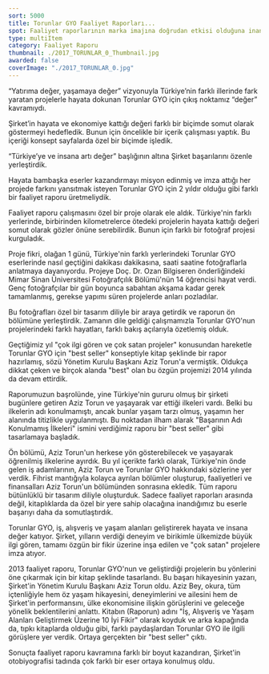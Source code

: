 ```yaml
---
sort: 5000
title: Torunlar GYO Faaliyet Raporları...
spot: Faaliyet raporlarının marka imajına doğrudan etkisi olduğuna inanıyoruz. Bu yüzden her projemizi oldukça özenerek hayata geçiriyoruz. AVM, eğlence merkezi, konut, ofis, otel, vb. çok amaçlı yaşam ve iş merkezi yatırımları yapan <strong>Torunlar GYO faaliyet raporlarını, marka imajına değer katan çalışmalar olarak tasarlıyoruz.</strong> Her projesiyle yükselen müşterimiz için yüksek standartlarda konsept çözümler üretiyoruz.
type: multiItem
category: Faaliyet Raporu
thumbnail: ./2017_TORUNLAR_0_Thumbnail.jpg
awarded: false
coverImage: "./2017_TORUNLAR_0.jpg"
---
```




<MultiItemLayoutOneItem oneItemTitle="TORUNLAR GYO 2017 FAALİYET RAPORU" oneItemSubTitle="Rapora değer katmak" sliderImages={[TORUNLAR2017_0,TORUNLAR2017_1,TORUNLAR2017_2,TORUNLAR2017_3,TORUNLAR2017_4,TORUNLAR2017_5]} awarded={false}>

“Yatırıma değer, yaşamaya değer” vizyonuyla Türkiye’nin farklı illerinde fark yaratan projelerle hayata dokunan Torunlar GYO için çıkış noktamız “değer” kavramıydı.

Şirket’in hayata ve ekonomiye kattığı değeri farklı bir biçimde somut olarak göstermeyi hedefledik. Bunun için öncelikle bir içerik çalışması yaptık. Bu içeriği konsept sayfalarda özel bir biçimde işledik.

“Türkiye’ye ve insana artı değer” başlığının altına Şirket başarılarını özenle yerleştirdik.

</MultiItemLayoutOneItem>


<MultiItemLayoutOneItem oneItemTitle="TORUNLAR GYO 2015 FAALİYET RAPORU" oneItemSubTitle="Aynı zamanın farklı bakış açıları ile yansıması..." sliderImages={[TORUNLAR2015_0,TORUNLAR2015_1,TORUNLAR2015_2,TORUNLAR2015_3,TORUNLAR2015_4,TORUNLAR2015_5,TORUNLAR2015_6]} awarded={true}>

Hayata bambaşka eserler kazandırmayı misyon edinmiş ve imza attığı her projede farkını yansıtmak isteyen Torunlar GYO için 2 yıldır olduğu gibi farklı bir faaliyet raporu üretmeliydik.

Faaliyet raporu çalışmasını özel bir proje olarak ele aldık. Türkiye'nin farklı yerlerinde, birbirinden kilometrelerce ötedeki projelerin hayata kattığı değeri somut olarak gözler önüne serebilirdik. Bunun için farklı bir fotoğraf projesi kurguladık.

Proje fikri, olağan 1 günü, Türkiye'nin farklı yerlerindeki Torunlar GYO eserlerinde nasıl geçtiğini dakikası dakikasına, saati saatine fotoğraflarla anlatmaya dayanıyordu. Projeye Doç. Dr. Ozan Bilgiseren önderliğindeki Mimar Sinan Üniversitesi Fotoğrafçılık Bölümü'nün 14 öğrencisi hayat verdi. Genç fotoğrafçılar bir gün boyunca sabahtan akşama kadar gerek tamamlanmış, gerekse yapımı süren projelerde anları pozladılar.

Bu fotoğrafları özel bir tasarım diliyle bir araya getirdik ve raporun ön bölümüne yerleştirdik. Zamanın dile geldiği çalışmamızla Torunlar GYO'nun projelerindeki farklı hayatları, farklı bakış açılarıyla özetlemiş olduk.

</MultiItemLayoutOneItem>


<MultiItemLayoutOneItem oneItemTitle="TORUNLAR GYO 2014 FAALİYET RAPORU" oneItemSubTitle="Yaşayan ve yazan: Aziz Torun" sliderImages={[TORUNLAR2014_0,TORUNLAR2014_1,TORUNLAR2014_2,TORUNLAR2014_3,TORUNLAR2014_4]} awarded={true}>

Geçtiğimiz yıl "çok ilgi gören ve çok satan projeler" konusundan hareketle Torunlar GYO için "best seller" konseptiyle kitap şeklinde bir rapor hazırlamış, sözü Yönetim Kurulu Başkanı Aziz Torun'a vermiştik. Oldukça dikkat çeken ve birçok alanda "best" olan bu özgün projemizi 2014 yılında da devam ettirdik.

Raporumuzun başrolünde, yine Türkiye'nin gururu olmuş bir şirketi bugünlere getiren Aziz Torun ve yaşayarak var ettiği ilkeleri vardı. Belki bu ilkelerin adı konulmamıştı, ancak bunlar yaşam tarzı olmuş, yaşamın her alanında titizlikle uygulanmıştı. Bu noktadan ilham alarak "Başarının Adı Konulmamış İlkeleri" ismini verdiğimiz raporu bir "best seller" gibi tasarlamaya başladık.

Ön bölümü, Aziz Torun'un herkese yön gösterebilecek ve yaşayarak öğrenilmiş ilkelerine ayırdık. Bu yıl içerikte farklı olarak, Türkiye'nin önde gelen iş adamlarının, Aziz Torun ve Torunlar GYO hakkındaki sözlerine yer verdik. Fihrist mantığıyla kolayca ayrılan bölümler oluşturup, faaliyetleri ve finansalları Aziz Torun'un bölümünden sonrasına ekledik. Tüm raporu bütünlüklü bir tasarım diliyle oluşturduk. Sadece faaliyet raporları arasında değil, kitaplıklarda da özel bir yere sahip olacağına inandığımız bu eserle başarıyı daha da somutlaştırdık.

</MultiItemLayoutOneItem>


<MultiItemLayoutOneItem oneItemTitle="TORUNLAR GYO 2013 FAALİYET RAPORU" oneItemSubTitle="Bir rapor “Best Seller” olursa" sliderImages={[TORUNLAR2013_0,TORUNLAR2013_1,TORUNLAR2013_2,TORUNLAR2013_3,TORUNLAR2013_4,TORUNLAR2013_5]} awarded={true} grand={true}>

Torunlar GYO, iş, alışveriş ve yaşam alanları geliştirerek hayata ve insana değer katıyor. Şirket, yılların verdiği deneyim ve birikimle ülkemizde büyük ilgi gören, tamamı özgün bir fikir üzerine inşa edilen ve "çok satan" projelere imza atıyor.

2013 faaliyet raporu, Torunlar GYO'nun ve geliştirdiği projelerin bu yönlerini öne çıkarmak için bir kitap şeklinde tasarlandı. Bu başarı hikayesinin yazarı, Şirket'in Yönetim Kurulu Başkanı Aziz Torun oldu. Aziz Bey, okura, tüm içtenliğiyle hem öz yaşam hikayesini, deneyimlerini ve ailesini hem de Şirket'in performansını, ülke ekonomisine ilişkin görüşlerini ve geleceğe yönelik beklentilerini anlattı. Kitabın (Raporun) adını "İş, Alışveriş ve Yaşam Alanları Geliştirmek Üzerine 10 İyi Fikir" olarak koyduk ve arka kapağında da, tıpkı kitaplarda olduğu gibi, farklı paydaşlardan Torunlar GYO ile ilgili görüşlere yer verdik. Ortaya gerçekten bir "best seller" çıktı.

Sonuçta faaliyet raporu kavramına farklı bir boyut kazandıran, Şirket'in otobiyografisi tadında çok farklı bir eser ortaya konulmuş oldu.

</MultiItemLayoutOneItem>
